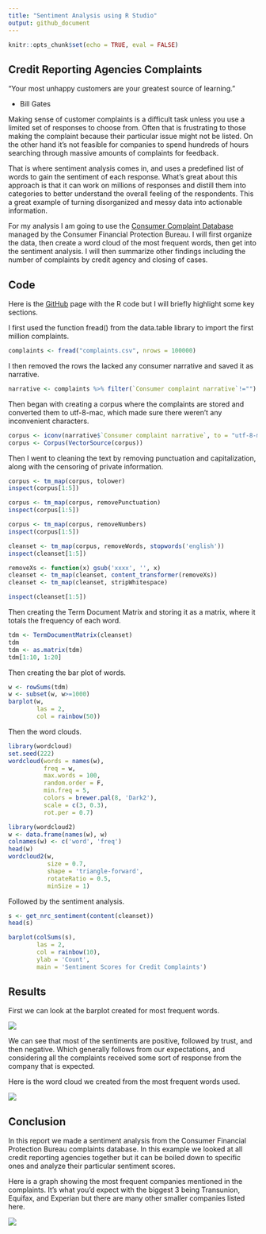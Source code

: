 ```yaml
---
title: "Sentiment Analysis using R Studio"
output: github_document
---
```


```r
knitr::opts_chunk$set(echo = TRUE, eval = FALSE)
```

## Credit Reporting Agencies Complaints

“Your most unhappy customers are your greatest source of learning.”

- Bill Gates

Making sense of customer complaints is a difficult task unless you use a limited set of responses to choose from. Often that is frustrating to those making the complaint because their particular issue might not be listed. On the other hand it's not feasible for companies to spend hundreds of hours searching through massive amounts of complaints for feedback.

That is where sentiment analysis comes in, and uses a predefined list of words to gain the sentiment of each response. What's great about this approach is that it can work on millions of responses and distill them into categories to better understand the overall feeling of the respondents. This a great example of turning disorganized and messy data into actionable information.

For my analysis I am going to use the [Consumer Complaint Database](https://www.consumerfinance.gov/data-research/consumer-complaints/) managed by the Consumer Financial Protection Bureau. I will first organize the data, then create a word cloud of the most frequent words, then get into the sentiment analysis. I will then summarize other findings including the number of complaints by credit agency and closing of cases.


## Code

Here is the [GitHub]() page with the R code but I will briefly highlight some key sections.

I first used the function fread() from the data.table library to import the first million complaints.
```r
complaints <- fread("complaints.csv", nrows = 100000)
```

I then removed the rows the lacked any consumer narrative and saved it as narrative.
```r
narrative <- complaints %>% filter(`Consumer complaint narrative`!="")
```

Then began with creating a corpus where the complaints are stored and converted them to utf-8-mac, which made sure there weren't any inconvenient characters.

```r
corpus <- iconv(narrative$`Consumer complaint narrative`, to = "utf-8-mac")
corpus <- Corpus(VectorSource(corpus))
```

Then I went to cleaning the text by removing punctuation and capitalization, along with the censoring of private information.

```r
corpus <- tm_map(corpus, tolower)
inspect(corpus[1:5])

corpus <- tm_map(corpus, removePunctuation)
inspect(corpus[1:5])

corpus <- tm_map(corpus, removeNumbers)
inspect(corpus[1:5])

cleanset <- tm_map(corpus, removeWords, stopwords('english'))
inspect(cleanset[1:5])

removeXs <- function(x) gsub('xxxx', '', x)
cleanset <- tm_map(cleanset, content_transformer(removeXs))
cleanset <- tm_map(cleanset, stripWhitespace)

inspect(cleanset[1:5])
```

Then creating the Term Document Matrix and storing it as a matrix, where it totals the frequency of each word.

```r
tdm <- TermDocumentMatrix(cleanset)
tdm
tdm <- as.matrix(tdm)
tdm[1:10, 1:20]
```

Then creating the bar plot of words.

```r
w <- rowSums(tdm)
w <- subset(w, w>=1000)
barplot(w,
        las = 2,
        col = rainbow(50))
```

Then the word clouds.

```r
library(wordcloud)
set.seed(222)
wordcloud(words = names(w),
          freq = w,
          max.words = 100,
          random.order = F,
          min.freq = 5,
          colors = brewer.pal(8, 'Dark2'),
          scale = c(3, 0.3),
          rot.per = 0.7)

library(wordcloud2)
w <- data.frame(names(w), w)
colnames(w) <- c('word', 'freq')
head(w)
wordcloud2(w,
           size = 0.7,
           shape = 'triangle-forward',
           rotateRatio = 0.5,
           minSize = 1)
```

Followed by the sentiment analysis.

```r
s <- get_nrc_sentiment(content(cleanset))
head(s)

barplot(colSums(s),
        las = 2,
        col = rainbow(10),
        ylab = 'Count',
        main = 'Sentiment Scores for Credit Complaints')
```


## Results

First we can look at the barplot created for most frequent words.

![](Data/Figure1.png)

We can see that most of the sentiments are positive, followed by trust, and then negative. Which generally follows from our expectations, and considering all the complaints received some sort of response from the company that is expected.

Here is the word cloud we created from the most frequent words used.

![](Data/WordCloud2.png)

## Conclusion

In this report we made a sentiment analysis from the Consumer Financial Protection Bureau complaints database. In this example we looked at all credit reporting agencies together but it can be boiled down to specific ones and analyze their particular sentiment scores.

Here is a graph showing the most frequent companies mentioned in the complaints. It's what you'd expect with the biggest 3 being Transunion, Equifax, and Experian but there are many other smaller companies listed here.

![](Data/Rplot01.png)
